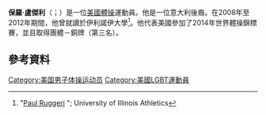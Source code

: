 {{citation style|time=2015-11-22T03:12:03+00:00}}
{{expand|time=2015-11-22T03:12:03+00:00}}
'''保羅·盧傑利'''（{{lang-en|Paul Ruggeri}}；{{bd|1986年|12月19日}}）是一位[[美國|美國]][[體操|體操]]運動員。他是一位意大利後裔。在2008年至2012年期間，他曾就讀於伊利諾伊大學<ref name="Illini profile">"[http://www.fightingillini.com/sports/m-gym/mtt/paul_ruggeri_323912.html Paul Ruggeri] {{Wayback|url=http://www.fightingillini.com/sports/m-gym/mtt/paul_ruggeri_323912.html |date=20130411074144 }}"; University of Illinois Athletics</ref>。他代表美國參加了2014年世界體操錦標賽，並且取得團體－銅牌（第三名）。

==參考資料==
{{Reflist}}
{{DEFAULTSORT:Ruggeri, Paul}}
[[Category:美国男子体操运动员|Category:美国男子体操运动员]]
[[Category:美國LGBT運動員|Category:美國LGBT運動員]]